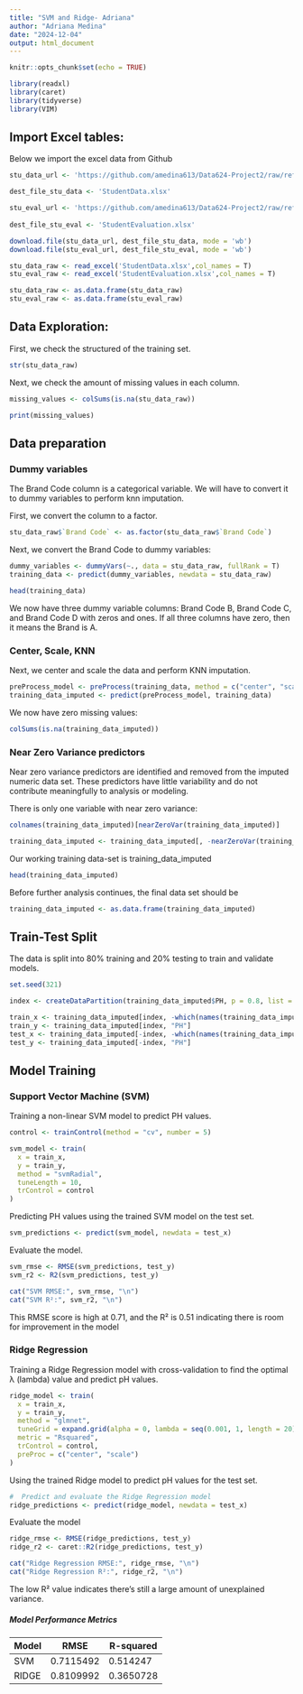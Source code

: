```yaml
---
title: "SVM and Ridge- Adriana"
author: "Adriana Medina"
date: "2024-12-04"
output: html_document
---
```


```r
knitr::opts_chunk$set(echo = TRUE)
```

```r
library(readxl)
library(caret)
library(tidyverse)
library(VIM)
```

## Import Excel tables:

Below we import the excel data from Github

```r
stu_data_url <- 'https://github.com/amedina613/Data624-Project2/raw/refs/heads/main/StudentData.xlsx'

dest_file_stu_data <- 'StudentData.xlsx'

stu_eval_url <- 'https://github.com/amedina613/Data624-Project2/raw/refs/heads/main/StudentEvaluation.xlsx'
  
dest_file_stu_eval <- 'StudentEvaluation.xlsx'

download.file(stu_data_url, dest_file_stu_data, mode = 'wb')
download.file(stu_eval_url, dest_file_stu_eval, mode = 'wb')

stu_data_raw <- read_excel('StudentData.xlsx',col_names = T)
stu_eval_raw <- read_excel('StudentEvaluation.xlsx',col_names = T)

stu_data_raw <- as.data.frame(stu_data_raw)
stu_eval_raw <- as.data.frame(stu_eval_raw)
```

## Data Exploration:

First, we check the structured of the training set.

```r
str(stu_data_raw)
```

Next, we check the amount of missing values in each column.

```r
missing_values <- colSums(is.na(stu_data_raw))

print(missing_values)
```

## Data preparation

### Dummy variables

The Brand Code column is a categorical variable. We will have to convert it to dummy variables to perform knn imputation.

First, we convert the column to a factor.

```r
stu_data_raw$`Brand Code` <- as.factor(stu_data_raw$`Brand Code`)
```

Next, we convert the Brand Code to dummy variables:

```r
dummy_variables <- dummyVars(~., data = stu_data_raw, fullRank = T)
training_data <- predict(dummy_variables, newdata = stu_data_raw)
```

```r
head(training_data)
```

We now have three dummy variable columns: Brand Code B, Brand Code C, and Brand Code D with zeros and ones. If all three columns have zero, then it means the Brand is A.

### Center, Scale, KNN

Next, we center and scale the data and perform KNN imputation.

```r
preProcess_model <- preProcess(training_data, method = c("center", "scale", "knnImpute"))
training_data_imputed <- predict(preProcess_model, training_data)
```

We now have zero missing values:

```r
colSums(is.na(training_data_imputed))
```

### Near Zero Variance predictors

Near zero variance predictors are identified and removed from the imputed numeric data set. These predictors have little variability and do not contribute meaningfully to analysis or modeling.

There is only one variable with near zero variance:

```r
colnames(training_data_imputed)[nearZeroVar(training_data_imputed)]
```

```r
training_data_imputed <- training_data_imputed[, -nearZeroVar(training_data_imputed)]

```

Our working training data-set is training_data_imputed

```r
head(training_data_imputed)
```

Before further analysis continues, the final data set should be
```r
training_data_imputed <- as.data.frame(training_data_imputed)
```

## Train-Test Split

The data is split into 80% training and 20% testing to train and validate models. 
```r
set.seed(321)  

index <- createDataPartition(training_data_imputed$PH, p = 0.8, list = FALSE)

train_x <- training_data_imputed[index, -which(names(training_data_imputed) == "PH")]
train_y <- training_data_imputed[index, "PH"]
test_x <- training_data_imputed[-index, -which(names(training_data_imputed) == "PH")]
test_y <- training_data_imputed[-index, "PH"]


```

## Model Training

### Support Vector Machine (SVM)

Training a non-linear SVM model to predict PH values.
```r
control <- trainControl(method = "cv", number = 5)

svm_model <- train(
  x = train_x, 
  y = train_y, 
  method = "svmRadial", 
  tuneLength = 10,  
  trControl = control  
)
```

Predicting PH values using the trained SVM model on the test set.
```r
svm_predictions <- predict(svm_model, newdata = test_x)
```
Evaluate the model.
```r
svm_rmse <- RMSE(svm_predictions, test_y)
svm_r2 <- R2(svm_predictions, test_y)
```

```r
cat("SVM RMSE:", svm_rmse, "\n")
cat("SVM R²:", svm_r2, "\n")
```

This RMSE score is high at 0.71, and the R² is 0.51 indicating there is room for improvement in the model

### Ridge Regression 

Training a Ridge Regression model with cross-validation to find the optimal λ (lambda) value and predict pH values.

```r
ridge_model <- train(
  x = train_x, 
  y = train_y, 
  method = "glmnet", 
  tuneGrid = expand.grid(alpha = 0, lambda = seq(0.001, 1, length = 20)), 
  metric = "Rsquared",  
  trControl = control,    
  preProc = c("center", "scale")  
)

```

Using the trained Ridge model to predict pH values for the test set.

```r
#  Predict and evaluate the Ridge Regression model
ridge_predictions <- predict(ridge_model, newdata = test_x)
```

Evaluate the model
```r
ridge_rmse <- RMSE(ridge_predictions, test_y)
ridge_r2 <- caret::R2(ridge_predictions, test_y)
```

```r
cat("Ridge Regression RMSE:", ridge_rmse, "\n")
cat("Ridge Regression R²:", ridge_r2, "\n")
```

The low R² value indicates there's still a large amount of unexplained variance.

##### Model Performance Metrics
| Model | RMSE      | R-squared | 
|-------|-----------|-----------|
| SVM   | 0.7115492 | 0.514247  | 
| RIDGE | 0.8109992 | 0.3650728 | 



